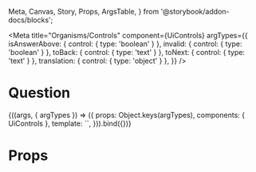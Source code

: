   Meta, Canvas, Story, Props, ArgsTable,
} from '@storybook/addon-docs/blocks';

<Meta
  title="Organisms/Controls"
  component={UiControls}
  argTypes={{
    isAnswerAbove: { control: { type: 'boolean' } },
    invalid: { control: { type: 'boolean' } },
    toBack: { control: { type: 'text' } },
    toNext: { control: { type: 'text' } },
    translation: { control: { type: 'object' } },
  }}
/>

# Question

<Canvas>
  <Story
    name="Common"
    args={{
      toBack: '/3-3',
      toNext: '/5-4',
      invalid: true,
      translation: {
        back: 'Back',
        next: 'Next',
        answerAbove: 'Select an answer above',
      },
    }}
  >
    {((args, { argTypes }) => ({
      props: Object.keys(argTypes),
      components: { UiControls },
      template: `<UiControls
        :is-answer-above="isAnswerAbove"
        :invalid="invalid"
        :to-back="toBack"
        :to-next="toNext"
        :translation="translation"
        style="max-width: 780px; min-height: 465px"
      />`,
    })).bind({})}
  </Story>
</Canvas>

# Props

<Props of={UiControls} />
